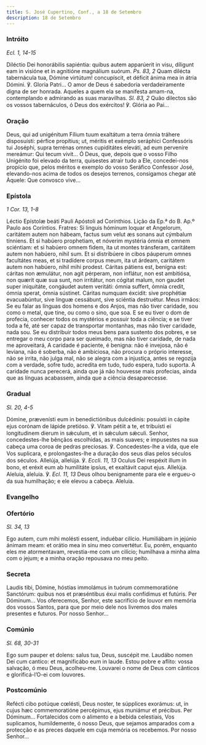 ```yaml
---
title: S. José Cupertino, Conf., a 18 de Setembro
description: 18 de Setembro
---
```


### Intróito

<em>Ecl. 1, 14-15</em>

<div class="side-by-side not-content">
  <span>
    Diléctio Dei honorábilis sapiéntia: quibus autem apparúerit in visu,
    díligunt eam in visióne et in agnitióne magnálium suórum. <em>Ps. 83, 2</em>
    Quam dilécta tabernácula tua, Dómine virtútum! concupíscit, et déficit ánima
    mea in átria Dómini. ℣. Gloria Patri... O amor de Deus é sabedoria verdadeiramente
    digna de ser honrada. Aqueles a quem ela se manifesta amam-na, contemplando e
    admirando as suas maravilhas.
    <em>Sl. 83, 2</em> Quão dilectos são os vossos tabernáculos, ó Deus dos
    exércitos! ℣. Glória ao Pai...
  </span>
</div>

### Oração

<div class="side-by-side not-content">
  <span>
    Deus, qui ad unigénitum Fílium tuum exaltátum a terra ómnia tráhere
    disposuísti: pérfice propítius; ut, méritis et exémplo seráphici Confessóris
    tui Joséphi, supra terrénas omnes cupiditátes eleváti, ad eum perveníre
    mereámur: Qui tecum vivit... Ó Deus, que, depois que o vosso Filho Unigénito
    foi elevado da terra, quisestes atrair tudo a Ele, concedei-nos propício
    que, pelos méritos e exemplo do vosso Seráfico Confessor José, elevando-nos
    acima de todos os desejos terrenos, consigamos chegar até Àquele: Que
    convosco vive...
  </span>
</div>

### Epístola

<em>1 Cor. 13, 1-8</em>

<div class="side-by-side not-content">
  <span>Léctio Epístolæ beáti Pauli Apóstoli ad Corínthios.</span>
  <span>Lição da Ep.ª do B. Ap.º Paulo aos Coríntios.</span>
  <span>
    Fratres: Si linguis hóminum loquar et Angelorum, caritátem autem non hábeam,
    factus sum velut æs sonans aut cýmbalum tínniens. Et si habúero prophetiam,
    et nóverim mystéria ómnia et omnem sciéntiam: et si habúero omnem fidem, ita
    ut montes tránsferam, caritátem autem non habúero, nihil sum. Et si
    distribúere in cibos páuperum omnes facultátes meas, et si tradídere corpus
    meum, ita ut árdeam, caritátem autem non habúero, nihil mihi prodest.
    Cáritas pátiens est, benígna est: cáritas non æmulátur, non agit pérperam,
    non inflátur, non est ambitiósa, non quærit quæ sua sunt, non irritátur, non
    cógitat malum, non gaudet super iniquitáte, congáudet autem veritáti: ómnia
    suffert, ómnia credit, ómnia sperat, ómnia sústinet. Cáritas numquam
    éxcidit: sive prophétiæ evacuabúntur, sive linguæ cessábunt, sive sciéntia
    destruétur. Meus irmãos: Se eu falar as línguas dos homens e dos Anjos, mas
    não tiver caridade, sou como o metal, que tine, ou como o sino, que soa. E
    se eu tiver o dom de profecia, conhecer todos os mystérios e possuir toda a
    ciência; e se tiver toda a fé, até ser capaz de transportar montanhas, mas
    não tiver caridade, nada sou. Se eu distribuir todos meus bens para sustento
    dos pobres, e se entregar o meu corpo para ser queimado, mas não tiver
    caridade, de nada me aproveitará, A caridade é paciente, é benigna: não é
    invejosa, não é leviana, não é soberba, não é ambiciosa, não procura o
    próprio interesse, não se irrita, não julga mal, não se alegra com a
    injustiça, antes se regozija com a verdade, sofre tudo, acredita em tudo,
    tudo espera, tudo suporta. A caridade nunca perecerá, ainda que já não
    houvesse mais profecias, ainda que as línguas acabassem, ainda que a ciência
    desaparecesse.
  </span>
</div>

### Gradual

<em>Sl. 20, 4-5</em>

<div class="side-by-side not-content">
  <span>
    Dómine, prævenísti eum in benedictiónibus dulcédinis: posuísti in cápite
    ejus corónam de lápide pretióso. ℣. Vitam pétiit a te, et tribuísti ei
    longitudinem dierum in sǽculum, et in sǽculum sǽculi. Senhor,
    concedestes-lhe bênçãos escolhidas, as mais suaves; e impusestes na sua
    cabeça uma coroa de pedras preciosas. ℣. Concedestes-lhe a vida, que ele Vos
    suplicara, e prolongastes-lhe a duração dos seus dias pelos séculos dos
    séculos. Allelúja, allelúja. ℣. <em>Eccli. 11, 13</em> Oculus Dei respéxit
    illum in bono, et eréxit eum ab humilitáte ipsíus, et exaltávit caput ejus.
    Allelúja. Aleluia, aleluia. ℣. <em>Ecl. 11, 13</em> Deus olhou benignamente
    para ele e ergueu-o da sua humilhação; e ele elevou a cabeça. Aleluia.
  </span>
</div>

### Evangelho


<LinkCard
  href="/missal/pentecostes/19#evangelho"
  title="Décimo Nono Domingo depois de Pentecostes"
/>

### Ofertório

<em>Sl. 34, 13</em>

<div class="side-by-side not-content">
  <span>
    Ego autem, cum mihi molésti essent, induébar cilício. Humiliábam in jejúnio
    ánimam meam: et orátio mea in sinu meo convertétur. Eu, porém, enquanto eles
    me atormentavam, revestia-me com um cilício; humilhava a minha alma com o
    jejum; e a minha oração repousava no meu peito.
  </span>
</div>

### Secreta

<div class="side-by-side not-content">
  <span>
    Laudis tibi, Dómine, hóstias immolámus in tuórum commemoratióne Sanctórum:
    quibus nos et præséntibus éxui malis confídimus et futúris. Per Dóminum...
    Vos oferecemos, Senhor, este sacrifício de louvor em memória dos vossos
    Santos, para que por meio dele nos livremos dos males presentes e futuros.
    Por nosso Senhor...
  </span>
</div>

### Comúnio

<em>Sl. 68, 30-31</em>

<div class="side-by-side not-content">
  <span>
    Ego sum pauper et dolens: salus tua, Deus, suscépit me. Laudábo nomen Dei
    cum cantico: et magnificábo eum in laude. Estou pobre e aflito: vossa
    salvação, ó meu Deus, acolheu-me. Louvarei o nome de Deus com cânticos e
    glorificá-l’O-ei com louvores.
  </span>
</div>

### Postcomúnio

<div class="side-by-side not-content">
  <span>
    Refécti cibo potúque cœlésti, Deus noster, te súpplices exorámus: ut, in
    cujus hæc commemoratióne percépimus, ejus muniámur et précibus. Per
    Dóminum... Fortalecidos com o alimento e a bebida celestiais, Vos
    suplicamos, humildemente, ó nosso Deus, que sejamos amparados com a
    protecção e as preces daquele em cuja memória os recebemos. Por nosso
    Senhor...
  </span>
</div>
